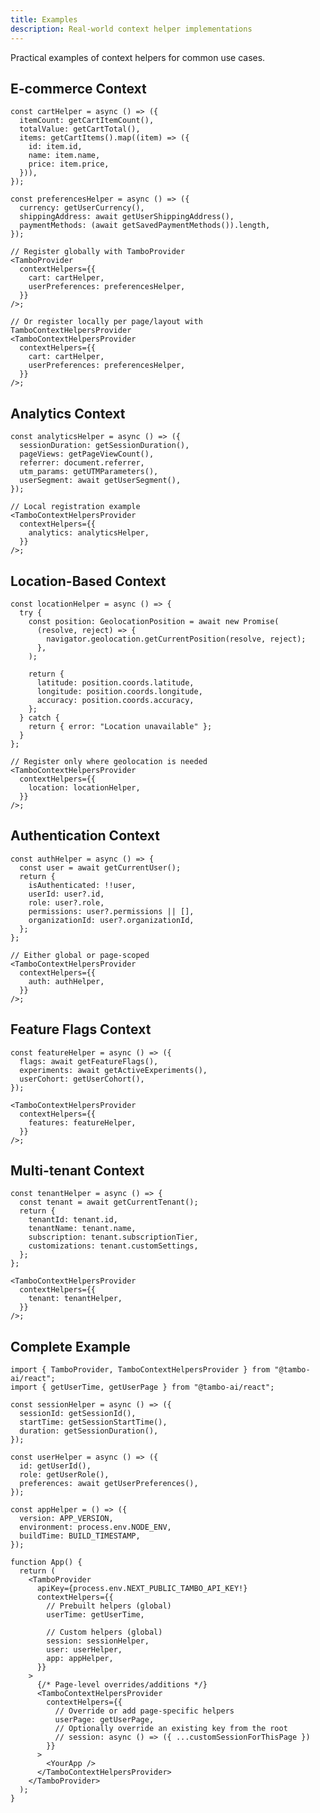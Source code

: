 ```yaml
---
title: Examples
description: Real-world context helper implementations
---
```


Practical examples of context helpers for common use cases.

## E-commerce Context

```tsx
const cartHelper = async () => ({
  itemCount: getCartItemCount(),
  totalValue: getCartTotal(),
  items: getCartItems().map((item) => ({
    id: item.id,
    name: item.name,
    price: item.price,
  })),
});

const preferencesHelper = async () => ({
  currency: getUserCurrency(),
  shippingAddress: await getUserShippingAddress(),
  paymentMethods: (await getSavedPaymentMethods()).length,
});

// Register globally with TamboProvider
<TamboProvider
  contextHelpers={{
    cart: cartHelper,
    userPreferences: preferencesHelper,
  }}
/>;

// Or register locally per page/layout with TamboContextHelpersProvider
<TamboContextHelpersProvider
  contextHelpers={{
    cart: cartHelper,
    userPreferences: preferencesHelper,
  }}
/>;
```

## Analytics Context

```tsx
const analyticsHelper = async () => ({
  sessionDuration: getSessionDuration(),
  pageViews: getPageViewCount(),
  referrer: document.referrer,
  utm_params: getUTMParameters(),
  userSegment: await getUserSegment(),
});

// Local registration example
<TamboContextHelpersProvider
  contextHelpers={{
    analytics: analyticsHelper,
  }}
/>;
```

## Location-Based Context

```tsx
const locationHelper = async () => {
  try {
    const position: GeolocationPosition = await new Promise(
      (resolve, reject) => {
        navigator.geolocation.getCurrentPosition(resolve, reject);
      },
    );

    return {
      latitude: position.coords.latitude,
      longitude: position.coords.longitude,
      accuracy: position.coords.accuracy,
    };
  } catch {
    return { error: "Location unavailable" };
  }
};

// Register only where geolocation is needed
<TamboContextHelpersProvider
  contextHelpers={{
    location: locationHelper,
  }}
/>;
```

## Authentication Context

```tsx
const authHelper = async () => {
  const user = await getCurrentUser();
  return {
    isAuthenticated: !!user,
    userId: user?.id,
    role: user?.role,
    permissions: user?.permissions || [],
    organizationId: user?.organizationId,
  };
};

// Either global or page-scoped
<TamboContextHelpersProvider
  contextHelpers={{
    auth: authHelper,
  }}
/>;
```

## Feature Flags Context

```tsx
const featureHelper = async () => ({
  flags: await getFeatureFlags(),
  experiments: await getActiveExperiments(),
  userCohort: getUserCohort(),
});

<TamboContextHelpersProvider
  contextHelpers={{
    features: featureHelper,
  }}
/>;
```

## Multi-tenant Context

```tsx
const tenantHelper = async () => {
  const tenant = await getCurrentTenant();
  return {
    tenantId: tenant.id,
    tenantName: tenant.name,
    subscription: tenant.subscriptionTier,
    customizations: tenant.customSettings,
  };
};

<TamboContextHelpersProvider
  contextHelpers={{
    tenant: tenantHelper,
  }}
/>;
```

## Complete Example

```tsx
import { TamboProvider, TamboContextHelpersProvider } from "@tambo-ai/react";
import { getUserTime, getUserPage } from "@tambo-ai/react";

const sessionHelper = async () => ({
  sessionId: getSessionId(),
  startTime: getSessionStartTime(),
  duration: getSessionDuration(),
});

const userHelper = async () => ({
  id: getUserId(),
  role: getUserRole(),
  preferences: await getUserPreferences(),
});

const appHelper = () => ({
  version: APP_VERSION,
  environment: process.env.NODE_ENV,
  buildTime: BUILD_TIMESTAMP,
});

function App() {
  return (
    <TamboProvider
      apiKey={process.env.NEXT_PUBLIC_TAMBO_API_KEY!}
      contextHelpers={{
        // Prebuilt helpers (global)
        userTime: getUserTime,

        // Custom helpers (global)
        session: sessionHelper,
        user: userHelper,
        app: appHelper,
      }}
    >
      {/* Page-level overrides/additions */}
      <TamboContextHelpersProvider
        contextHelpers={{
          // Override or add page-specific helpers
          userPage: getUserPage,
          // Optionally override an existing key from the root
          // session: async () => ({ ...customSessionForThisPage })
        }}
      >
        <YourApp />
      </TamboContextHelpersProvider>
    </TamboProvider>
  );
}
```
